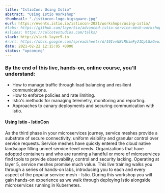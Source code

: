 ```yaml
---
title: "IstioCon: Using Istio"
abstract: "Using Istio Workshop"
thumbnail: "./istiocon-logo-bigsquare.jpg"
eurl: https://events.istio.io/istiocon-2021/workshops/using-istio/
#labs: https://github.com/layer5io/advanced-istio-service-mesh-workshop
#slides: https://calcotestudios.com/talks/
slack: http://slack.layer5.io
#rurl: https://docs.google.com/spreadsheets/d/10IvvNBiRUimFy2IDpLGzGwuiiVl3vFstN7Bx8fJDB0c/edit?usp=sharing
date: 2021-02-22 12:15:05 +0000
status: "upcoming"
---
```


### By the end of this live, hands-on, online course, you’ll understand:

- How to manage traffic through load balancing and resilient communications.
- How to enforce policies and rate limiting.
- Istio's methods for managing telemetry, monitoring and reporting.
- Approaches to canary deployments and securing communication with Istio.

<h4>Using Istio - IstioCon</h4>
As the third phase in your microservices journey, service meshes provide a substrate of secure connectivity, uniform visibility and granular control over service requests. Service meshes have quickly entered the cloud native landscape filling unmet service-level needs. Organizations that have adopted containers and who are running a handful or more of microservices find tools to provide observability, control and security lacking. Operating at layer 5, service meshes promise much value. This live training walks you through a series of hands-on labs, introducing you to each and every aspect of the popular service mesh - Istio. During this workshop you will gain hands-on experience as we walk through deploying Istio alongside microservices running in Kubernetes.
